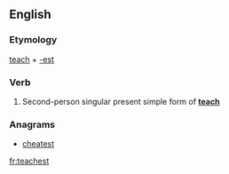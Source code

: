==English==

===Etymology===
[[teach]] + [[-est]]

===Verb===
{{infl|en|verb form}}

# {{archaic}} Second-person singular present simple form of '''[[teach]]'''

===Anagrams===
* [[cheatest#English|cheatest]]

[[fr:teachest]]